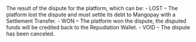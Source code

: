 <ResponseField name="ResultCode" type="string" >    
The result of the dispute for the platform, which can be:  
- LOST – The platform lost the dispute and must settle its debt to Mangopay with a Settlement Transfer.  
- WON – The platform won the dispute, the disputed funds will be credited back to the Repudiation Wallet.  
- VOID – The dispute has been canceled.  
</ResponseField>